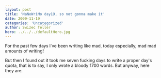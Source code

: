 ```yaml
---
layout: post
title: 'NaNoWriMo day19, so not gonna make it'
date: 2009-11-19
categories: 'Uncategorized'
author: Swizec Teller
hero: ../../../defaultHero.jpg
---
```

For the past few days I've been writing like mad, today especially, mad mad amounts of writing!



But then I found out it took me seven fucking days to write a proper day's quota, that is to say, I only wrote a bloody 1700 words. But anyway, here they are.



>